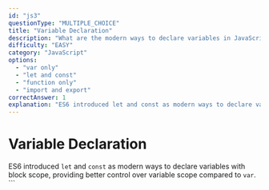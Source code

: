 ```yaml
---
id: "js3"
questionType: "MULTIPLE_CHOICE"
title: "Variable Declaration"
description: "What are the modern ways to declare variables in JavaScript?"
difficulty: "EASY"
category: "JavaScript"
options:
  - "var only"
  - "let and const"
  - "function only"
  - "import and export"
correctAnswer: 1
explanation: "ES6 introduced let and const as modern ways to declare variables with block scope."
---
```


# Variable Declaration

ES6 introduced `let` and `const` as modern ways to declare variables with block scope, providing better control over variable scope compared to `var`.
\`\`\`
